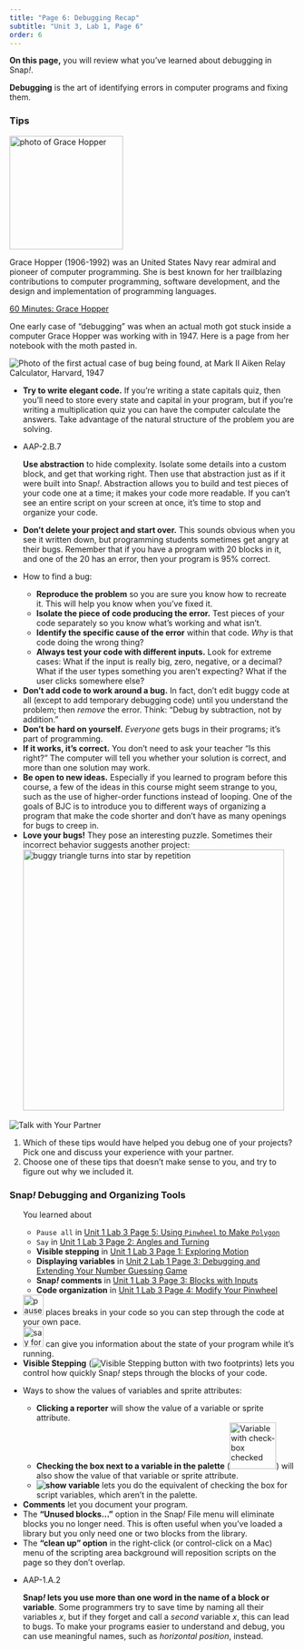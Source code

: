 ```yaml
---
title: "Page 6: Debugging Recap"
subtitle: "Unit 3, Lab 1, Page 6"
order: 6
---
```


::: learn
<p><strong>On this page,</strong> you will review what you've learned
about debugging in Snap<em>!</em>.</p>
:::

::: vocabFullWidth
<p><strong>Debugging</strong> is the art of identifying errors in
computer programs and fixing them.</p>
:::

<h3>Tips</h3>

::: atwork
<img src="/img/atwork/Grace_Hopper.jpg" title="photo of Grace Hopper" alt="photo of Grace Hopper" class="noshadow float-end" height="200px"/>

<p>Grace Hopper (1906-1992) was an United States Navy rear admiral and
pioneer of computer programming. She is best known for her trailblazing
contributions to computer programming, software development, and the
design and implementation of programming languages.</p>

<p><a href="https://www.youtube.com/watch?v=1LR6NPpFxw4" title="60 Minutes: Grace Hopper" target="_blank">60
Minutes: Grace Hopper</a></p>

<p>One early case of "debugging" was when an actual moth got stuck
inside a computer Grace Hopper was working with in 1947. Here is a page
from her notebook with the moth pasted in.</p>

<img src="/img/2-complexity/Debugging/first-computer-bug.jpg" title="Photo of the first actual case of bug being found, at Mark II Aiken Relay Calculator, Harvard, 1947" alt="Photo of the first actual case of bug being found, at Mark II Aiken Relay Calculator, Harvard, 1947" class="inline"/>
:::

<p>

<ul>

<li><strong>Try to write elegant code.</strong> If you're writing a
state capitals quiz, then you'll need to store every state and capital
in your program, but if you're writing a multiplication quiz you can
have the computer calculate the answers. Take advantage of the natural
structure of the problem you are solving.</li>

<li>

::: ap-standard
AAP-2.B.7
:::

<strong>Use abstraction</strong> to hide complexity. Isolate some
details into a custom block, and get that working right. Then use that
abstraction just as if it were built into Snap<em>!</em>. Abstraction
allows you to build and test pieces of your code one at a time; it makes
your code more readable. If you can't see an entire script on your
screen at once, it's time to stop and organize your code.

</li>

<li><strong>Don't delete your project and start over.</strong> This
sounds obvious when you see it written down, but programming students
sometimes get angry at their bugs. Remember that if you have a program
with 20 blocks in it, and one of the 20 has an error, then your program
is 95% correct.</li>

<li>

How to find a bug:

<ul>

<li><strong>Reproduce the problem</strong> so you are sure you know how
to recreate it. This will help you know when you've fixed it.</li>

<li><strong>Isolate the piece of code producing the error.</strong> Test
pieces of your code separately so you know what's working and what
isn't.</li>

<li><strong>Identify the specific cause of the error</strong> within
that code. <em>Why</em> is that code doing the wrong thing?</li>

<li><strong>Always test your code with different inputs.</strong> Look
for extreme cases: What if the input is really big, zero, negative, or a
decimal? What if the user types something you aren't expecting? What if
the user clicks somewhere else?</li>

</ul>

</li>

<li><strong>Don't add code to work around a bug.</strong> In fact, don't
edit buggy code at all (except to add temporary debugging code) until
you understand the problem; then <em>remove</em> the error. Think:
"Debug by subtraction, not by addition."</li>

<li><strong>Don't be hard on yourself.</strong> <em>Everyone</em> gets
bugs in their programs; it's part of programming.</li>

<li><strong>If it works, it's correct.</strong> You don't need to ask
your teacher "Is this right?" The computer will tell you whether your
solution is correct, and more than one solution may work.</li>

<li><strong>Be open to new ideas.</strong> Especially if you learned to
program before this course, a few of the ideas in this course might seem
strange to you, such as the use of higher-order functions instead of
looping. One of the goals of BJC is to introduce you to different ways
of organizing a program that make the code shorter and don't have as
many openings for bugs to creep in.</li>

<li><strong>Love your bugs!</strong> They pose an interesting puzzle.
Sometimes their incorrect behavior suggests another project:<br />
<img src="/img/2-complexity/love-bug.png" alt="buggy triangle turns into star by repetition" class="ms-4 noshadow" width="460"/></li>

</ul>

</p>

::: {#first .forYouToDo}
<img src="/img/icons/talk-with-your-partner.png" title="Talk with Your Partner" alt="Talk with Your Partner" class="float-end"/>

<ol>

<li>Which of these tips would have helped you debug one of your
projects? Pick one and discuss your experience with your partner.</li>

<li>Choose one of these tips that doesn't make sense to you, and try to
figure out why we included it.</li>

</ol>
:::

<h3>Snap<em>!</em> Debugging and Organizing Tools</h3>

<div>

<ul>

::: sidenoteBig
You learned about

<ul>

<li>`Pause all` in
<a href="/unit-1/lab-3/5-remix-your-pinwheel.html" title="Pause all in Unit 1 Lab 3 Page 5: Using Pinwheel to Make Polygon">Unit
1 Lab 3 Page 5: Using `Pinwheel` to Make
`Polygon`</a></li>

<li>`Say` in
<a href="/unit-1/lab-3/2-exploring-snap-drawing-motion.html" title="Say in Unit 1 Lab 3 Page 2: Angles and Turning">Unit
1 Lab 3 Page 2: Angles and Turning</a></li>

<li><strong>Visible stepping</strong> in
<a href="/unit-1/lab-3/1-exploring-motion.html" title="Visible stepping in Unit 1 Lab 3 Page 1: Exploring Motion">Unit
1 Lab 3 Page 1: Exploring Motion</a></li>

<li><strong>Displaying variables</strong> in
<a href="/unit-2/lab-1/3-debugging-extending.html" title="Displaying variables in Unit 2 Lab 1 Page 3: Debugging and Extending Your Number Guessing Game">Unit
2 Lab 1 Page 3: Debugging and Extending Your Number Guessing
Game</a></li>

<li><strong>Snap<em>!</em> comments</strong> in
<a href="/unit-1/lab-3/3-blocks-with-inputs.html" title="Snap! comments in Unit 1 Lab 3 Page 3: Blocks with Inputs">Unit
1 Lab 3 Page 3: Blocks with Inputs</a></li>

<li><strong>Code organization</strong> in
<a href="/unit-1/lab-3/4-modify-your-pinwheel.html" title="Code organization in Unit 1 Lab 3 Page 4: Modify Your Pinwheel">Unit
1 Lab 3 Page 4: Modify Your Pinwheel</a></li>

</ul>
:::

<li><img src="/img/2-complexity/Debugging/pause-all-block.png" title="pause all" alt="pause all" height="36"/>
places breaks in your code so you can step through the code at your own
pace.
<!--<div class="endnote">You learned about `pause all` in <a href="/unit-2/lab-2/4-mandala.html" title="Unit 2 Lab 2 Page 4: Mandala Design">Unit 2 Lab 2 Page 4: Mandala Design</a>.</div>--></li>

<li><img src="/img/2-complexity/Debugging/say-for-secs-block.png" title="say for" alt="say for" height="36"/>
can give you information about the state of your program while it's
running.
<!--<div class="endnote">You learned about `say for` in <a href="/unit-1/lab-3/7-graphics-and-art.html" title="Unit 1 Lab 3 Page 7: Graphics and Art">Unit 1 Lab 3 Page 7: Graphics and Art</a>.</div>--></li>

<li><strong>Visible Stepping</strong>
(<img src="/img/2-complexity/visible-stepping.png" title="Visible Stepping button with two footprints" alt="Visible Stepping button with two footprints" class="inline py-0"/>)
lets you control how quickly Snap<em>!</em> steps through the blocks of
your code.
<!--<div class="endnote">You learned about <strong>visible stepping</strong> in <a href="/unit-2/lab-5/2-fractal-art.html" title="Unit 2 Lab 4 Page 2: Fractal Art">Unit 2 Lab 4 Page 2: Fractal Art</a>.</div>--></li>

<li>

Ways to show the values of variables and sprite attributes:

<ul>

<li><strong>Clicking a reporter</strong> will show the value of a
variable or sprite attribute.</li>

<li><strong>Checking the box next to a variable in the palette</strong>
(<img src="/img/2-complexity/var-check.png" alt="Variable with check-box checked" class="inline" width="82"/>)
will also show the value of that variable or sprite attribute.</li>

<li><strong><img src="/img/blocks/show-variable.png" title="show variable" alt="show variable"/></strong>
lets you do the equivalent of checking the box for script variables,
which aren't in the palette.
<!--<div class="endnote">You learned about <strong>displaying variables</strong> in <a href="/unit-2/lab-1/2-debugging-extending.html" title="Debugging and Extending Your Number Guessing Game">Unit 2 Lab 1 Page 2: Debugging and Extending Your Number Guessing Game</a><!-- and <a href="/unit-2/lab-1/3-keeping-score.html" title="Unit 2 Lab 1 Page 3: Keeping Score with Global Variables">Unit 2 Lab 1 Page 3: Keeping Score with Global Variables</a>.</div>--></li>

</ul>

</li>

<li><strong>Comments</strong> let you document your program.</li>

<li>The <strong>"Unused blocks..."</strong> option in the Snap<em>!</em>
File menu will eliminate blocks you no longer need. This is often useful
when you've loaded a library but you only need one or two blocks from
the library.</li>

<li>The <strong>"clean up" option</strong> in the right-click (or
control-click on a Mac) menu of the scripting area background will
reposition scripts on the page so they don't overlap.</li>

<li>

::: ap-standard
AAP-1.A.2
:::

<strong>Snap<em>!</em> lets you use more than one word in the name of a
block or variable</strong>. Some programmers try to save time by naming
all their variables <var>x</var>, but if they forget and call a
<em>second</em> variable <var>x</var>, this can lead to bugs. To make
your programs easier to understand and debug, you can use meaningful
names, such as <var>horizontal position</var>, instead.

</li>

</ul>

</div>

